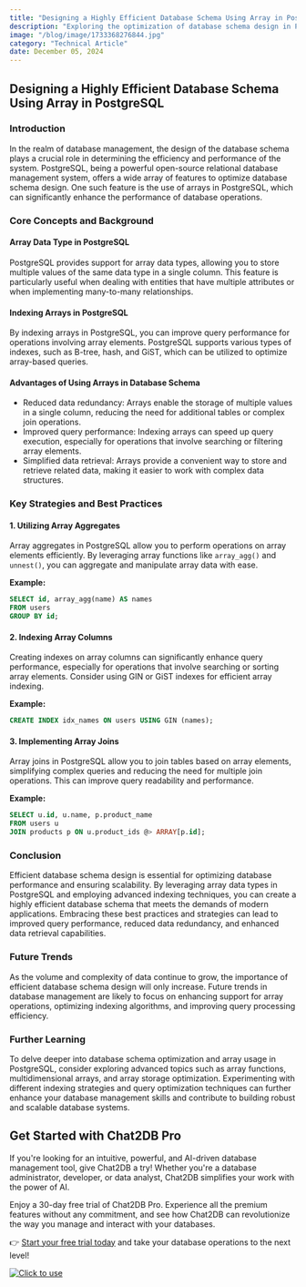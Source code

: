```yaml
---
title: "Designing a Highly Efficient Database Schema Using Array in PostgreSQL"
description: "Exploring the optimization of database schema design in PostgreSQL by leveraging array data types for enhanced performance."
image: "/blog/image/1733368276844.jpg"
category: "Technical Article"
date: December 05, 2024
---
```


## Designing a Highly Efficient Database Schema Using Array in PostgreSQL

### Introduction

In the realm of database management, the design of the database schema plays a crucial role in determining the efficiency and performance of the system. PostgreSQL, being a powerful open-source relational database management system, offers a wide array of features to optimize database schema design. One such feature is the use of arrays in PostgreSQL, which can significantly enhance the performance of database operations.

### Core Concepts and Background

#### Array Data Type in PostgreSQL

PostgreSQL provides support for array data types, allowing you to store multiple values of the same data type in a single column. This feature is particularly useful when dealing with entities that have multiple attributes or when implementing many-to-many relationships.

#### Indexing Arrays in PostgreSQL

By indexing arrays in PostgreSQL, you can improve query performance for operations involving array elements. PostgreSQL supports various types of indexes, such as B-tree, hash, and GiST, which can be utilized to optimize array-based queries.

#### Advantages of Using Arrays in Database Schema

- Reduced data redundancy: Arrays enable the storage of multiple values in a single column, reducing the need for additional tables or complex join operations.
- Improved query performance: Indexing arrays can speed up query execution, especially for operations that involve searching or filtering array elements.
- Simplified data retrieval: Arrays provide a convenient way to store and retrieve related data, making it easier to work with complex data structures.

### Key Strategies and Best Practices

#### 1. Utilizing Array Aggregates

Array aggregates in PostgreSQL allow you to perform operations on array elements efficiently. By leveraging array functions like `array_agg()` and `unnest()`, you can aggregate and manipulate array data with ease.

**Example:**
```sql
SELECT id, array_agg(name) AS names
FROM users
GROUP BY id;
```

#### 2. Indexing Array Columns

Creating indexes on array columns can significantly enhance query performance, especially for operations that involve searching or sorting array elements. Consider using GIN or GiST indexes for efficient array indexing.

**Example:**
```sql
CREATE INDEX idx_names ON users USING GIN (names);
```

#### 3. Implementing Array Joins

Array joins in PostgreSQL allow you to join tables based on array elements, simplifying complex queries and reducing the need for multiple join operations. This can improve query readability and performance.

**Example:**
```sql
SELECT u.id, u.name, p.product_name
FROM users u
JOIN products p ON u.product_ids @> ARRAY[p.id];
```

### Conclusion

Efficient database schema design is essential for optimizing database performance and ensuring scalability. By leveraging array data types in PostgreSQL and employing advanced indexing techniques, you can create a highly efficient database schema that meets the demands of modern applications. Embracing these best practices and strategies can lead to improved query performance, reduced data redundancy, and enhanced data retrieval capabilities.

### Future Trends

As the volume and complexity of data continue to grow, the importance of efficient database schema design will only increase. Future trends in database management are likely to focus on enhancing support for array operations, optimizing indexing algorithms, and improving query processing efficiency.

### Further Learning

To delve deeper into database schema optimization and array usage in PostgreSQL, consider exploring advanced topics such as array functions, multidimensional arrays, and array storage optimization. Experimenting with different indexing strategies and query optimization techniques can further enhance your database management skills and contribute to building robust and scalable database systems.

## Get Started with Chat2DB Pro

If you're looking for an intuitive, powerful, and AI-driven database management tool, give Chat2DB a try! Whether you're a database administrator, developer, or data analyst, Chat2DB simplifies your work with the power of AI.

Enjoy a 30-day free trial of Chat2DB Pro. Experience all the premium features without any commitment, and see how Chat2DB can revolutionize the way you manage and interact with your databases.

👉 [Start your free trial today](https://chat2db.ai/pricing) and take your database operations to the next level!


[![Click to use](/image/blog/bg/chat2db.jpg)](https://chat2db.ai)
